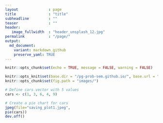 ```yaml
---
layout              : page
title               : "title"
subheadline         : ""
teaser              : ""
header:
   image_fullwidth  : "header_unsplash_12.jpg"
permalink           : "/page/" 
output:
  md_document:
    variant: markdown_github
    preserve_yaml: TRUE
---
```


```r
knitr::opts_chunk$set(echo = TRUE, message = FALSE, warning = FALSE)
```

``` r
knitr::opts_knit$set(base.dir = "/pg-prob-sem.github.io/", base.url = "/")
knitr::opts_chunk$set(fig.path = "images/")
```

``` r
# Define cars vector with 5 values
cars <- c(1, 3, 6, 4, 9)

# Create a pie chart for cars
jpeg(file="saving_plot1.jpeg",
pie(cars))
dev.off()
```
